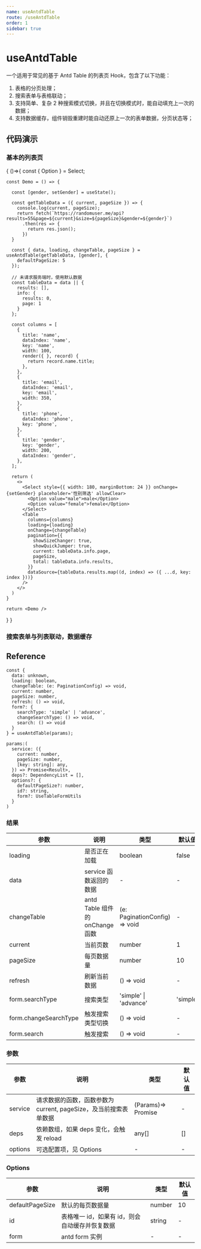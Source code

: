 ```yaml
---
name: useAntdTable
route: /useAntdTable
order: 1
sidebar: true
---
```



# useAntdTable

一个适用于常见的基于 Antd Table 的列表页 Hook，包含了以下功能：

1. 表格的分页处理；
2. 搜索表单与表格联动；
3. 支持简单、复杂 2 种搜索模式切换，并且在切换模式时，能自动填充上一次的数据；
4. 支持数据缓存，组件销毁重建时能自动还原上一次的表单数据，分页状态等；


## 代码演示

### 基本的列表页

<Playground>
{
  ()=>{
    const { Option } = Select;

    const Demo = () => {

      const [gender, setGender] = useState();

      const getTableData = ({ current, pageSize }) => {
        console.log(current, pageSize);
        return fetch(`https://randomuser.me/api?results=55&page=${current}&size=${pageSize}&gender=${gender}`)
          .then(res => {
            return res.json();
          })
      }

      const { data, loading, changeTable, pageSize } = useAntdTable(getTableData, [gender], {
        defaultPageSize: 5
      });

      // 未请求服务端时，使用默认数据
      const tableData = data || {
        results: [],
        info: {
          results: 0,
          page: 1
        }
      };

      const columns = [
        {
          title: 'name',
          dataIndex: 'name',
          key: 'name',
          width: 100,
          render({ }, record) {
            return record.name.title;
          },
        },
        {
          title: 'email',
          dataIndex: 'email',
          key: 'email',
          width: 350,
        },
        {
          title: 'phone',
          dataIndex: 'phone',
          key: 'phone',
        },
        {
          title: 'gender',
          key: 'gender',
          width: 200,
          dataIndex: 'gender',
        },
      ];

      return (
        <>
          <Select style={{ width: 180, marginBottom: 24 }} onChange={setGender} placeholder='性别筛选' allowClear>
            <Option value="male">male</Option>
            <Option value="female">female</Option>
          </Select>
          <Table
            columns={columns}
            loading={loading}
            onChange={changeTable}
            pagination={{
              showSizeChanger: true,
              showQuickJumper: true,
              current: tableData.info.page,
              pageSize,
              total: tableData.info.results,
            }}
            dataSource={tableData.results.map((d, index) => ({ ...d, key: index }))}
          />
        </>
      )
    }

    return <Demo />
  }
}
</Playground>

### 搜索表单与列表联动，数据缓存

<Playground>

  <Demo />

</Playground>

## Reference

```
const {
  data: unknown,
  loading: boolean,
  changeTable: (e: PaginationConfig) => void,
  current: number,
  pageSize: number,
  refresh: () => void,
  form?: {
    searchType: 'simple' | 'advance',
    changeSearchType: () => void,
    search: () => void
  }
} = useAntdTable(params);

params:(
  service: ({
    current: number,
    pageSize: number,
    [key: string]: any,
  }) => Promise<Result>,
  deps?: DependencyList = [],
  options?: {
    defaultPageSize?: number,
    id?: string,
    form?: UseTableFormUtils
  }
)
```

### 结果

| 参数                  | 说明                            | 类型                          | 默认值    |
|-----------------------|---------------------------------|-------------------------------|-----------|
| loading               | 是否正在加载                    | boolean                       | false     |
| data                  | service 函数返回的数据           | -                             | -         |          
| changeTable           | antd Table 组件的 onChange 函数 | (e: PaginationConfig) => void | -         |          
| current               | 当前页数                        | number                        | 1         |          
| pageSize              | 每页数据量                      | number                        | 10        |          
| refresh               | 刷新当前数据                    | () => void                    | -         |          
| form.searchType       | 搜索类型                        | 'simple' \| 'advance'         | 'simple' |
| form.changeSearchType | 触发搜索类型切换                | () => void                    | -         |          
| form.search           | 触发搜索                        | () => void                    | -         |          



### 参数

| 参数    | 说明                                                         | 类型               | 默认值 |
|---------|--------------------------------------------------------------|--------------------|--------|
| service | 请求数据的函数，函数参数为 current, pageSize，及当前搜索表单数据 | (Params)=> Promise | -      |
| deps    | 依赖数组，如果 deps 变化，会触发 reload                      | any[]              | []     |
| options | 可选配置项，见 Options                                       | -                  | -      |



### Options

| 参数            | 说明                                           | 类型   | 默认值 |
|-----------------|------------------------------------------------|--------|--------|
| defaultPageSize | 默认的每页数据量                               | number | 10     |
| id              | 表格唯一 id，如果有 id，则会自动缓存并恢复数据 | string | -      |
| form            | antd form 实例                                 | -      | -      |
